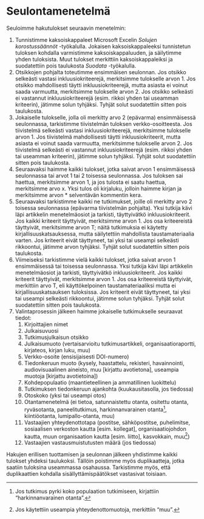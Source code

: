 # Seulontamenetelmä {#sec-seulontamenetelma}

Seuloimme hakutulokset seuraavin menetelmin:

1.  Tunnistimme kaksoiskappaleet Microsoft Excelin *Solujen korostussäännöt* -työkalulla. Jokaisen kaksoiskappaleeksi tunnistetun tuloksen kohdalla varmistimme kaksoiskappaluuden, ja säilytimme yhden tuloksista. Muut tulokset merkittiin kaksoiskappaleiksi ja suodatettiin pois taulukosta *Suodata* -työkalulla.
2.  Otsikkojen pohjalta toteutimme ensimmäisen seulonnan. Jos otsikko selkeästi vastasi inkluusiokriteerejä, merkitsimme tulokselle arvon 1. Jos otsikko mahdollisesti täytti inkluusiokriteerejä, mutta asiasta ei voinut saada varmuutta, merkitsimme tulokselle arvon 2. Jos otsikko selkeästi ei vastannut inkluusiokriteerejä (esim. rikkoi yhden tai useamman kriteerin), jätimme solun tyhjäksi. Tyhjät solut suodatettiin sitten pois taulukosta.
3.  Jokaiselle tulokselle, jolla oli merkitty arvo 2 (epävarma) ensimmäisessä seulonnassa, tarkistimme tiivistelmän tuloksen verkko-osoitteesta. Jos tiivistelmä selkeästi vastasi inkluusiokriteerejä, merkitsimme tulokselle arvon 1. Jos tiivistelmä mahdollisesti täytti inkluusiokriteerit, mutta asiasta ei voinut saada varmuutta, merkitsimme tulokselle arvon 2. Jos tiivistelmä selkeästi ei vastannut inkluusiokriteerejä (esim. rikkoi yhden tai useamman kriteerin), jätimme solun tyhjäksi. Tyhjät solut suodatettiin sitten pois taulukosta.
4.  Seuraavaksi haimme kaikki tulokset, jotka saivat arvon 1 ensimmäisessä seulonnassa tai arvot 1 tai 2 toisessa seulonnassa. Jos tuloksen sai haettua, merkitsimme arvon 1, ja jos tulosta ei saatu haettua, merkitsimme arvo x. Yksi tulos oli kirjaluku, jolloin haimme kirjan ja merkitsimme arvon \* selventävän kommentin kera.
5.  Seuraavaksi tarkistimme kaikki ne tutkimukset, joille oli merkitty arvo 2 toisessa seulonnassa (epävarma tiivistelmän pohjalta). Yksi tutkija kävi läpi artikkelin menetelmäosiot ja tarkisti, täyttyivätkö inkluusiokriteerit. Jos kaikki kriteerit täyttyivät, merkitsimme arvon 1. Jos osa kriteereistä täyttyivät, merkitsimme arvon T; näitä tutkimuksia ei käytetty kirjallisuuskatsauksessa, mutta säilytettiin mahdollista taustamateriaalia varten. Jos kriteerit eivät täyttyneet, tai yksi tai useampi selkeästi rikkoontui, jätimme arvon tyhjäksi. Tyhjät solut suodatettiin sitten pois taulukosta.
6.  Viimeiseksi tarkistimme vielä kaikki tulokset, jotka saivat arvon 1 ensimmäisessä tai toisessa seulonnassa. Yksi tutkija kävi läpi artikkelin menetelmäosiot ja tarkisti, täyttyivätkö inkluusiokriteerit. Jos kaikki kriteerit täyttyivät, merkitsimme arvon 1. Jos osa kriteereistä täyttyivät, merkittiin arvo T, eli käyttökelpoinen taustamateriaaliksi mutta ei kirjallisuuskatsauksen tuloksissa. Jos kriteerit eivät täyttyneet, tai yksi tai useampi selkeästi rikkoontui, jätimme solun tyhjäksi. Tyhjät solut suodatettiin sitten pois taulukosta.
7.  Valintaprosessin jälkeen haimme jokaiselle tutkimukselle seuraavat tiedot:
    1.  Kirjoittajien nimet
    2.  Julkaisuvuosi
    3.  Tutkimusjulkaisun otsikko
    4.  Julkaisumuoto (vertaisarvioitu tutkimusartikkeli, organisaatioraportti, kirjateos, kirjan luku, muu)
    5.  Verkko-osoite (ensisijaisesti DOI-numero)
    6.  Tiedonkeruun muoto (kysely, haastattelu, rekisteri, havainnointi, audiovisuaalinen aineisto, muu \[kirjattu avotietona\], useampia muotoja \[kirjattu avotietoina\])
    7.  Kohdepopulaatio (maantieteellinen ja ammatillinen luokittelu)
    8.  Tutkimuksen tiedonkeruun ajankohta (kuukausitasolla, jos tiedossa)
    9.  Otoskoko (yksi tai useampi otos)
    10. Otantamenetelmä (ei tietoa, satunnaistettu otanta, ositettu otanta, ryväsotanta, paneelitutkimus, harkinnanvarainen otanta[^seulontamenetelma-1], kiintiöotanta, lumipallo-otanta, muu)
    11. Vastaajien yhteydenottotapa (postitse, sähköpostitse, puhelimitse, sosiaalisen verkoston kautta \[esim. kollegat\], organisaatiojohdon kautta, muun organisaation kautta \[esim. liitto\], kasvokkain, muu[^seulontamenetelma-2])
    12. Vastaajien vastausmuistutusten määrä (jos tiedossa)

[^seulontamenetelma-1]: Jos tutkimus pyrki koko populaation tutkimiseen, kirjattiin "harkinnanvarainen otanta".

[^seulontamenetelma-2]: Jos käytettiin useampia yhteydenottomuotoja, merkittiin "muu".

Hakujen erillisen tuottamisen ja seulonnan jälkeen yhdistimme kaikki tulokset yhdeksi taulukoksi. Tällöin poistimme myös duplikaatteja, jotka saatiin tuloksina useammassa osahaussa. Tarkistimme myös, että duplikaattien kohdalla sisällyttämispäätökset vastasivat toisiaan.
